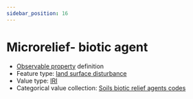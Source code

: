 ```yaml
---
sidebar_position: 16
---
```



# Microrelief- biotic agent

- [Observable property](/viewers/dawe-vocabs?uri=https://linked.data.gov.au/def/nrm/e3dc0901-0bad-4157-bcb3-58aaffda313c) definition
- Feature type: [land surface disturbance](http://linked.data.gov.au/def/tern-cv/7e256d28-e686-4b6a-b64a-ac1b1a8f164d)
- Value type: [IRI](https://w3id.org/tern/ontologies/tern/IRI)
- Categorical value collection: [Soils biotic relief agents codes](/viewers/dawe-vocabs?uri=https://linked.data.gov.au/def/nrm/70b3ea97-90dd-49f7-9ca2-717a8deb6368)

<Example
  protocolModule="plot-soil-description"
  observableProperty="https://linked.data.gov.au/def/nrm/e3dc0901-0bad-4157-bcb3-58aaffda313c"
/>
